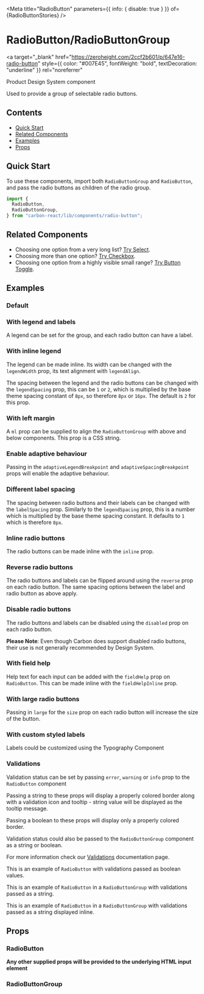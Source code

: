 

<Meta
  title="RadioButton"
  parameters={{ info: { disable: true } }}
  of={RadioButtonStories}
/>

# RadioButton/RadioButtonGroup

<a
  target="_blank"
  href="https://zeroheight.com/2ccf2b601/p/647e16-radio-button"
  style={{ color: "#007E45", fontWeight: "bold", textDecoration: "underline" }}
  rel="noreferrer"
>
  Product Design System component
</a>

Used to provide a group of selectable radio buttons.

## Contents

- [Quick Start](#quick-start)
- [Related Components](#related-components)
- [Examples](#examples)
- [Props](#props)

## Quick Start

To use these components, import both `RadioButtonGroup` and `RadioButton`, and pass the radio buttons as children of the radio group.

```javascript
import {
  RadioButton,
  RadioButtonGroup,
} from "carbon-react/lib/components/radio-button";
```

## Related Components

- Choosing one option from a very long list? [Try Select](/docs/select--default-story "Try Select").
- Choosing more than one option? [Try Checkbox](/docs/checkbox--default-story "Try Checkbox").
- Choosing one option from a highly visible small range? [Try Button Toggle](/story/button-toggle--default "Try Button Toggle").

## Examples

### Default

<Canvas of={RadioButtonStories.Default} />

### With legend and labels

A legend can be set for the group, and each radio button can have a label.

<Canvas
  of={RadioButtonStories.WithLegendAndLabels}
/>

### With inline legend

The legend can be made inline. Its width can be changed with the `legendWidth` prop, its text alignment with `legendAlign`.

The spacing between the legend and the radio buttons can be changed with the `legendSpacing` prop, this can be `1` or `2`, which is multiplied by the base theme spacing constant of `8px`, so therefore `8px` or `16px`. The default is `2` for this prop.

<Canvas of={RadioButtonStories.WithInlineLegend} />

### With left margin

A `ml` prop can be supplied to align the `RadioButtonGroup` with above and below components. This prop is a CSS string.

<Canvas of={RadioButtonStories.WithLeftMargin} />

### Enable adaptive behaviour

Passing in the `adaptiveLegendBreakpoint` and `adaptiveSpacingBreakpoint` props will enable the adaptive behaviour.

<Canvas
  of={RadioButtonStories.EnableAdaptiveBehaviour}
/>

### Different label spacing

The spacing between radio buttons and their labels can be changed with the `labelSpacing` prop. Similarly to the `legendSpacing` prop, this is a number which is multiplied by the base theme spacing constant. It defaults to `1` which is therefore `8px`.

<Canvas
  of={RadioButtonStories.DifferentLabelSpacing}
/>

### Inline radio buttons

The radio buttons can be made inline with the `inline` prop.

<Canvas
  of={RadioButtonStories.InlineRadioButtons}
/>

### Reverse radio buttons

The radio buttons and labels can be flipped around using the `reverse` prop on each radio button. The same spacing options between the label and radio button as above apply.

<Canvas
  of={RadioButtonStories.ReverseRadioButtons}
/>

### Disable radio buttons

The radio buttons and labels can be disabled using the `disabled` prop on each radio button.

**Please Note**: Even though Carbon does support disabled radio buttons, their use is not generally recommended by Design System.

<Canvas
  of={RadioButtonStories.DisableRadioButtons}
/>

### With field help

Help text for each input can be added with the `fieldHelp` prop on `RadioButton`. This can be made inline with the `fieldHelpInline` prop.

<Canvas of={RadioButtonStories.WithFieldHelp} />

### With large radio buttons

Passing in `large` for the `size` prop on each radio button will increase the size of the button.

<Canvas
  of={RadioButtonStories.WithLargeRadioButtons}
/>

### With custom styled labels

Labels could be customized using the Typography Component

<Canvas
  of={RadioButtonStories.WithCustomStyledLabels}
/>

### Validations

Validation status can be set by passing `error`, `warning` or `info` prop to the `RadioButton` component

Passing a string to these props will display a properly colored border along with a validation icon and tooltip - string value will be displayed as the tooltip message.

Passing a boolean to these props will display only a properly colored border.

Validation status could also be passed to the `RadioButtonGroup` component as a string or boolean.

For more information check our [Validations](?path=/docs/documentation-validations--grouped-input-validation#grouped-inputs) documentation page.

This is an example of `RadioButton` with validations passed as boolean values.

<Canvas of={RadioButtonStories.NewValidationDefault} />

This is an example of `RadioButton` in a `RadioButtonGroup` with validations passed as a string.

<Canvas
  of={RadioButtonStories.NewValidationDefaultGroup}
/>

This is an example of `RadioButton` in a `RadioButtonGroup` with validations passed as a string displayed inline.

<Canvas
  of={RadioButtonStories.NewValidationDefaultGroupInline}
/>

## Props

### RadioButton

<ArgTypes of={RadioButtonStories} />

**Any other supplied props will be provided to the underlying HTML input element**

### RadioButtonGroup

<ArgTypes of={RadioButtonGroupStories} />
